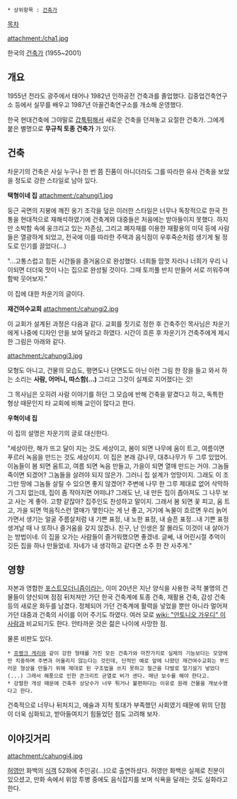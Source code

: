  * 상위항목 : [[건축가]]

[[목차]]

attachment:/cha1.jpg

한국의 [[건축가]]
(1955~2001)

== 개요 ==

1955년 전라도 광주에서 태어나 1982년 인하공전 건축과를 졸업했다. 김중업건축연구소 등에서 실무를 배우고 1987년 아꼴건축연구소를 개소해 운영했다.

한국 현대건축에 그야말로 [[갑툭튀]]해서 새로운 건축을 던져놓고 요절한 건축가. 그에게 붙은 별명으로 '''무규칙 토종 건축가''' 가 있다.



== 건축 ==

차운기의 건축은 사실 누구나 한 번 쯤 진품이 아니더라도 그를 따라한 유사 건축을 보았을 정도로 강한 스타일로 남아 있다.

'''택형이네 집'''
attachment:/cahungi1.jpg

둥근 곡면의 지붕에 깨진 옹기 조각을 덮은 이러한 스타일은 너무나 독창적으로 한국 전통을 현대적으로 재해석하였기에 건축계와 대중들은 처음에는 받아들이지 못했다. 하지만 소박함 속에 웅크리고 있는 자존심, 그리고 폐자재를 이용한 재활용의 미덕 등에 사람들은 열광하게 되었고, 전국에 이를 따라한 주택과 음식점이 우후죽순처럼 생기게 될 정도로 인기를 끌었다(...)

"...고통스럽고 힘든 시간들을 즐거움으로 완성했다. 너희들 맘껏 자라나 너희가 우리 나이되면 더더욱 맛이 나는 집으로 완성될 것이다. 그때 토끼풀 반지 만들어 서로 끼워주며 함박 웃어보자."

이 집에 대한 차운기의 글이다.



'''재건여수교회'''
attachment:/cahungi2.jpg

이 교회가 설계된 과정은 다음과 같다. 교회를 짓기로 정한 후 건축주인 목사님은 차운기에게 나중에 디자인 안을 보여 달라고 하였다. 시간이 흐른 후 차운기가 건축주에게 제시한 그림은 아래와 같다.

attachment:/cahungi3.jpg

모형도 아니고, 건물의 모습도, 평면도나 단면도도 아닌 이런 그림 한 장을 들고 와서 하는 소리는 '''사람, 어머니, 따스함(...)''' 그리고 그것이 실제로 지어졌다는 것!

그 목사님은 오히려 사람 이야기를 하던 그 모습에 반해 건축을 맡겼다고 하고, 독특한 형상 때문인지 타 교회에 비해 교인이 많다고 한다. 



'''우혁이네 집'''

이 집의 설명은 차운기의 글로 대신한다.

"세상이란,
해가 뜨고 달이 지는 것도 세상이고, 봄이 되면 나무에 움이 트고, 여름이면 푸르러 녹음을 만드는 것도 세상이지.
이 집은 본래 감나무, 대추나무가 두 그루 있었어. 이놈들이 봄 되면 움트고, 여름 되면 녹음 만들고, 가을이 되면 열매 만드는 거야.
그놈들 죽이면 되겠어? 그놈들을 살려야 되지 않은가. 그러니 집 설계가 엉망이지. 그래도 이 조그만 땅에 그놈들 살릴 수 있으면 좋지 않겠어? 주변에 나무 한 그루 제대로 없어 삭막하기 그지 없는데, 집이 좀 작아지면 어떠냐?
그래도 난, 내 만든 집이 좁아져도 그 나무 보고 사는 게 좋아. 고향 같잖아? 집주인도 찬성하고 말이지. 
그래서 봄 되면 꽃 피고, 움 트고, 가을 되면 먹음직스런 열매가 맺힌다는 게 난 좋고, 거기에 녹물이 흐르면 우리 늙어가면서 생기는 얼굴 주름살처럼 내 기쁜 표정, 내 노한 표정, 내 슬픈 표정...내 기쁜 표정 생겨날 때 나 또하나 즐거움을 갖지 않겠나.
친구,
난 인생은 잘 몰라도 이것이 내 살아가는 방법이네.
이 집을 오가는 사람들이 즐거워했으면 좋겠네. 글쎄, 내 어린시절 추억이 깃든 집을 하나 만들었네.
자네가 내 생각하고 같다면 소주 한 잔 사주게."


== 영향 ==

자본과 영합한 [[포스트모더니즘]]이라는, 이미 20년은 지난 양식을 사용한 국적 불명의 건물들이 양산되며 점점 뒤처져만 가던 한국 건축계에 토종 건축, 재활용 건축, 감성 건축 등의 새로운 화두를 남겼다. 정체되어 가던 건축계에 활력을 넣었을 뿐만 아니라 멀어져가던 대중과 건축의 사이를 이어 주기도 하였다. 여러 모로 [[wiki: "안토니오 가우디" 이 사람]]과 비교되기도 한다. 안타까운 것은 젊은 나이에 사망한 점.


물론 비판도 있다. 

 * [[프랭크 게리]]와 같이 강한 형태를 가진 모든 건축가와 마찬가지로 실제의 기능보다는 모양에만 치중하며 주변과 어울리지 않는다는 것인데, 단적인 예로 앞에 나왔던 재건여수교회는 부드러운 형상을 만들기 위해 제대로 된 구조법을 쓰지 못하고 철근을 다발로 얼기설기 넣었다(...) 그래서 해풍으로 인한 콘크리트 균열로 비가 샌다. 매년 보수를 해야 한다고.
 * 강렬한 개성 때문에 건축주 상당수가 너무 튀거나 불편하다는 이유로 원래 건물을 개보수했다고 한다. 

건축적으로 너무나 뒤처지고, 예술과 지적 토대가 부족했던 사회였기 때문에 위의 단점이 더욱 심화되고, 받아들여지기 힘들었던 점도 고려해 보자.



== 이야깃거리 ==

attachment:/cahungi4.jpg

[[허영만]] 화백의 [[식객]] 52화에 주인공(...)으로 출연하셨다. 허영만 화백은 실제로 친분이 있으셨고, 만화 속에서 위암 투병 중에도 음식잡지를 보며 식욕을 달래는 것도 실화라고 한다.



